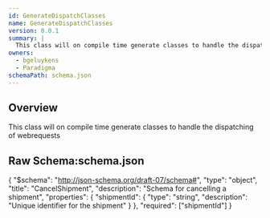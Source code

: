 ```yaml
---
id: GenerateDispatchClasses
name: GenerateDispatchClasses
version: 0.0.1
summary: |
  This class will on compile time generate classes to handle the dispatching of webrequests
owners:
  - bgeluykens
  - Paradigma
schemaPath: schema.json
---
```



## Overview

This class will on compile time generate classes to handle the dispatching of webrequests

<SchemaViewer file="schema.json" title="Schema" maxHeight="500" />

<NodeGraph />



 ## Raw Schema:schema.json

{
    "$schema": "http://json-schema.org/draft-07/schema#",
    "type": "object",
    "title": "CancelShipment",
    "description": "Schema for cancelling a shipment",
    "properties": {
        "shipmentId": {
            "type": "string",
            "description": "Unique identifier for the shipment"
        }
    },
    "required": ["shipmentId"]
}